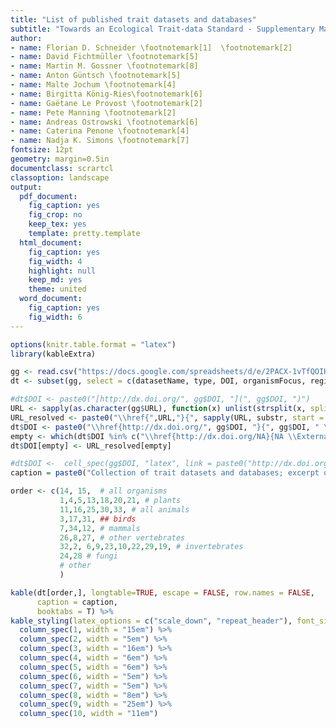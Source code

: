 ```yaml
---
title: "List of published trait datasets and databases"
subtitle: "Towards an Ecological Trait-data Standard - Supplementary Material A"
author:
- name: Florian D. Schneider \footnotemark[1]  \footnotemark[2]
- name: David Fichtmüller \footnotemark[5]
- name: Martin M. Gossner \footnotemark[8]
- name: Anton Güntsch \footnotemark[5]
- name: Malte Jochum \footnotemark[4]
- name: Birgitta König-Ries\footnotemark[6]
- name: Gaëtane Le Provost \footnotemark[2]
- name: Pete Manning \footnotemark[2]
- name: Andreas Ostrowski \footnotemark[6]
- name: Caterina Penone \footnotemark[4]
- name: Nadja K. Simons \footnotemark[7]
fontsize: 12pt
geometry: margin=0.5in
documentclass: scrartcl
classoption: landscape
output:
  pdf_document:
    fig_caption: yes
    fig_crop: no
    keep_tex: yes
    template: pretty.template
  html_document:
    fig_caption: yes
    fig_width: 4
    highlight: null
    keep_md: yes
    theme: united
  word_document:
    fig_caption: yes
    fig_width: 6
---
```


\renewcommand{\thefootnote}{\fnsymbol{footnote}}

\footnotetext[1]{Corresponding author: florian.dirk.schneider@gmail.com}
\footnotetext[2]{Senckenberg Biodiversity and Climate Research Centre (BiK-F) Frankfurt am Main, Germany}
\footnotetext[5]{Botanic Garden and Botanical Museum Berlin, Freie Universität Berlin, Berlin, Germany}
\footnotetext[8]{Forest Entomology, Swiss Federal Research Institute WSL, Birmensdorf, Switzerland} <!--  Zürcherstrasse 111, CH-8903 -->
\footnotetext[4]{Institute of Plant Sciences, University of Bern, Bern, Switzerland}
\footnotetext[6]{Department of Mathematics and Computer Science, Friedrich-Schiller-Universität Jena, Jena, Germany}
\footnotetext[7]{Department of Ecology and Ecosystem Management, Technische Universität München, Freising, Germany}

\newpage

\renewcommand{\thetable}{A\arabic{table}}

```r
options(knitr.table.format = "latex")
library(kableExtra)

gg <- read.csv("https://docs.google.com/spreadsheets/d/e/2PACX-1vTfQOIHjJv5x_YHgq14DR7VLTvycfsl2Njj2Ip4p2a5kca8AX5t5cmaial6Bg-MX9pBDOJaJfnlR7Qj/pub?output=csv", encoding = "UTF-8")
dt <- subset(gg, select = c(datasetName, type, DOI, organismFocus, regionalFocus, NumberTaxa, NumberTraits, Responsible, CiteAs, TermsOfUse))

#dt$DOI <- paste0("[http://dx.doi.org/", gg$DOI, "](", gg$DOI, ")")
URL <- sapply(as.character(gg$URL), function(x) unlist(strsplit(x, split = "\n"))[1] )
URL_resolved <- paste0("\\href{",URL,"}{", sapply(URL, substr, start = 1, stop = 30), "... \\ExternalLink} ") #
dt$DOI <- paste0("\\href{http://dx.doi.org/", gg$DOI, "}{", gg$DOI, " \\ExternalLink} ") 
empty <- which(dt$DOI %in% c("\\href{http://dx.doi.org/NA}{NA \\ExternalLink} ", "\\href{http://dx.doi.org/}{ \\ExternalLink} "))
dt$DOI[empty] <- URL_resolved[empty]

#dt$DOI <-  cell_spec(gg$DOI, "latex", link = paste0("http://dx.doi.org/", gg$DOI ) )
caption = paste0("Collection of trait datasets and databases; excerpt of the living spreadsheet at https://goo.gl/QxzfHy (access date ", format(Sys.time(), '%Y-%m-%d'), ")")

order <- c(14, 15,  # all organisms
           1,4,5,13,18,20,21, # plants
           11,16,25,30,33, # all animals
           3,17,31, ## birds
           7,34,12, # mammals
           26,8,27, # other vertebrates
           32,2, 6,9,23,10,22,29,19, # invertebrates
           24,28 # fungi
           # other
           )

kable(dt[order,], longtable=TRUE, escape = FALSE, row.names = FALSE,
      caption = caption,
      booktabs = T) %>%
kable_styling(latex_options = c("scale_down", "repeat_header"), font_size = 6) %>%
  column_spec(1, width = "15em") %>%
  column_spec(2, width = "5em") %>%
  column_spec(3, width = "16em") %>%
  column_spec(4, width = "6em") %>%
  column_spec(5, width = "6em") %>%
  column_spec(6, width = "5em") %>%
  column_spec(7, width = "5em") %>%
  column_spec(8, width = "8em") %>%
  column_spec(9, width = "25em") %>%
  column_spec(10, width = "11em") 
```

